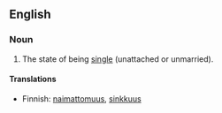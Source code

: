 ==English==

===Noun===
{{en-noun|-}}

# The state of being [[single]] (unattached or unmarried).

====Translations====
{{top}}
*Finnish: [[naimattomuus]], [[sinkkuus]]
{{bottom}}